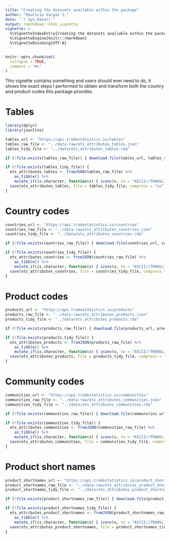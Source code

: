 ```yaml
---
title: "Creating the datasets available within the package"
author: "Mauricio Vargas S."
date: "`r Sys.Date()`"
output: rmarkdown::html_vignette
vignette: >
  %\VignetteIndexEntry{Creating the datasets available within the package}
  %\VignetteEngine{knitr::rmarkdown}
  %\VignetteEncoding{UTF-8}
---
```


```r
knitr::opts_chunk$set(
  collapse = TRUE,
  comment = "#>"
)
```

This vignette contains something end users should ever need to do, it shows the exact steps I performed to obtain and transform both the country and product codes this package provides.

# Tables

```r
library(dplyr)
library(jsonlite)

tables_url <- "https://api.tradestatistics.io/tables"
tables_raw_file <- "../data-raw/ots_attributes_tables.json"
tables_tidy_file <- "../data/ots_attributes_tables.rda"

if (!file.exists(tables_raw_file)) { download.file(tables_url, tables_raw_file) }

if (!file.exists(tables_tidy_file)) {
  ots_attributes_tables <- fromJSON(tables_raw_file) %>% 
    as_tibble() %>% 
    mutate_if(is.character, function(x) { iconv(x, to = "ASCII//TRANSLIT")})
  save(ots_attributes_tables, file = tables_tidy_file, compress = "xz")
}
```

# Country codes

```r
countries_url <- "https://api.tradestatistics.io/countries"
countries_raw_file <- "../data-raw/ots_attributes_countries.json"
countries_tidy_file <- "../data/ots_attributes_countries.rda"

if (!file.exists(countries_raw_file)) { download.file(countries_url, countries_raw_file) }

if (!file.exists(countries_tidy_file)) {
  ots_attributes_countries <- fromJSON(countries_raw_file) %>% 
    as_tibble() %>% 
    mutate_if(is.character, function(x) { iconv(x, to = "ASCII//TRANSLIT")})
  save(ots_attributes_countries, file = countries_tidy_file, compress = "xz")
}
```

# Product codes

```r
products_url <- "https://api.tradestatistics.io/products"
products_raw_file <- "../data-raw/ots_attributes_products.json"
products_tidy_file <- "../data/ots_attributes_products.rda"

if (!file.exists(products_raw_file)) { download.file(products_url, products_raw_file) }

if (!file.exists(products_tidy_file)) {
  ots_attributes_products <- fromJSON(products_raw_file) %>% 
    as_tibble() %>% 
    mutate_if(is.character, function(x) { iconv(x, to = "ASCII//TRANSLIT")})
  save(ots_attributes_products, file = products_tidy_file, compress = "xz")
}
```

# Community codes

```r
communities_url <- "https://api.tradestatistics.io/communities"
communities_raw_file <- "../data-raw/ots_attributes_communities.json"
communities_tidy_file <- "../data/ots_attributes_communities.rda"

if (!file.exists(communities_raw_file)) { download.file(communities_url, communities_raw_file) }

if (!file.exists(communities_tidy_file)) {
  ots_attributes_communities <- fromJSON(communities_raw_file) %>% 
    as_tibble() %>% 
    mutate_if(is.character, function(x) { iconv(x, to = "ASCII//TRANSLIT")})
  save(ots_attributes_communities, file = communities_tidy_file, compress = "xz")
}
```

# Product short names

```r
product_shortnames_url <- "https://api.tradestatistics.io/product_shortnames"
product_shortnames_raw_file <- "../data-raw/ots_attributes_product_shortnames.json"
product_shortnames_tidy_file <- "../data/ots_attributes_product_shortnames.rda"

if (!file.exists(product_shortnames_raw_file)) { download.file(product_shortnames_url, product_shortnames_raw_file) }

if (!file.exists(product_shortnames_tidy_file)) {
  ots_attributes_product_shortnames <- fromJSON(product_shortnames_raw_file) %>% 
    as_tibble() %>% 
    mutate_if(is.character, function(x) { iconv(x, to = "ASCII//TRANSLIT")})
  save(ots_attributes_product_shortnames, file = product_shortnames_tidy_file, compress = "xz")
}
```
